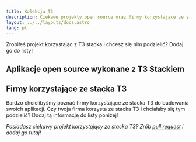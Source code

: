 ```yaml
---
title: Kolekcja T3
description: Ciekawe projekty open source oraz firmy korzystające ze stacka T3
layout: ../../layouts/docs.astro
lang: pl
---
```


Zrobiłeś projekt korzystając z T3 stacka i chcesz się nim podzielić? Dodaj go do listy!

## Aplikacje open source wykonane z T3 Stackiem

<OpenSourceAppList descriptionIntl="Opis" repoIntl="Repozytorium"/>


## Firmy korzystające ze stacka T3

Bardzo chcielibyśmy poznać firmy korzystające ze stacka T3 do budowania swoich aplikacji. Czy twoja firma korzysta ze stacka T3 i chciałaby się tym podzielić? Dodaj tą informację do listy poniżej!

<CompanyList companyIntl="Firma"/>

_Posiadasz ciekawy projekt korzystający ze stacka T3? Zrób [pull request](https://github.com/t3-oss/create-t3-app/tree/next/www/src/pages/en/t3-collection.md) i dodaj go tutaj!_
